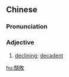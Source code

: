 ==Chinese==
{{zh-forms|s=颓败}}

===Pronunciation===
{{zh-pron
|m=tuíbài
|c=teoi4 baai6
|mn=qz,xm,zz:tôe-pāi
|cat=a
}}

===Adjective===
{{zh-adj}}

# {{lb|zh|formal}} [[declining]]; [[decadent]]

[[hu:頹敗]]